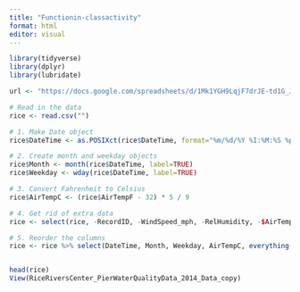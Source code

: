 ```yaml
---
title: "Functionin-classactivity"
format: html
editor: visual
---
```


```r

library(tidyverse)
library(dplyr)
library(lubridate)

url <- "https://docs.google.com/spreadsheets/d/1Mk1YGH9LqjF7drJE-td1G_JkdADOU0eMlrP01WFBT8s/pub?gid=0&single=true&output=csv"

# Read in the data
rice <- read.csv("")

# 1. Make Date object
rice$DateTime <- as.POSIXct(rice$DateTime, format="%m/%d/%Y %I:%M:%S %p")

# 2. Create month and weekday objects
rice$Month <- month(rice$DateTime, label=TRUE)  
rice$Weekday <- wday(rice$DateTime, label=TRUE)  

# 3. Convert Fahrenheit to Celsius
rice$AirTempC <- (rice$AirTempF - 32) * 5 / 9  

# 4. Get rid of extra data
rice <- select(rice, -RecordID, -WindSpeed_mph, -RelHumidity, -$AirTempC, -PH_mv, -Rain_in )  # Remove unnecessary columns

# 5. Reorder the columns
rice <- rice %>% select(DateTime, Month, Weekday, AirTempC, everything())  # Reorder columns


head(rice)
View(RiceRiversCenter_PierWaterQualityData_2014_Data_copy)


```
